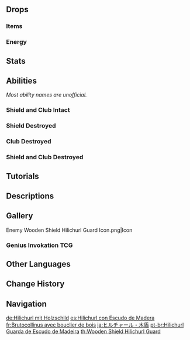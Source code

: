 {{Enemy Infobox
|image    = Enemy Wooden Shield Hilichurl Guard.png
|dmgtype  = Physical
|weakpoint = yes
|element  = Dendro
|family   = Hilichurls
|type     = Common Enemies
|group    = Hilichurl Guards
|ability1 = Shield
|ability2 = Directional Shield
}}
{{Enemy Intro}}

==Drops==
===Items===
{{Drops Table|type=Hilichurls}}

===Energy===
{{Energy Drops
|hp1   = 60
|p1    = 1
|hp2   = 0
|p2    = 1
}}

==Stats==
{{Enemy Stats|hp_ratio=1|atk_ratio=1.8|hp_type=1}}

==Abilities==
''Most ability names are unofficial.''
{{Enemy Attacks
|name_1 = Wood Shield
|desc_1 = The Wooden Shield Hilichurl Guard's shield and club are considered {{Wood}} objects, and can be burned and destroyed with {{Pyro}}. It is possible to burn only the shield and leave the club intact, and vice versa. When the shield catches fire, the Hilichurl Guard will attempt to extinguish the fire by swatting it around in a panicked state. Typically, the shield will be completely burnt before the fire can be extinguished, unless it [[Elemental Reactions|reacts]] with another element.
{{Elemental Shield Data|Wood|2}}
|file_1 = Wooden Shield Hilichurl Guard On Fire
|caption_1 = On Fire
}}

===Shield and Club Intact===
{{Enemy Attacks
|name_1 = Hit
|desc_1 = Swings its club at the player once, dealing '''100% ATK''' as {{Color|Physical DMG}}.
|file_1 = Wooden Shield Hilichurl Guard Smack
}}

===Shield Destroyed===
{{Enemy Attacks
|name_1 = Hit
|desc_1 = Swings its club at the player once, dealing '''100% ATK''' as {{Color|Physical DMG}}.
|file_1 = Hilichurl Fighter Smack

|name_2 = Jump and Hit
|desc_2 = Charges and swings its club at the player powerfully, dealing '''200% ATK''' as {{Color|Physical DMG}} and knocking the player back.
|file_2 = Hilichurl Fighter Charged Smack

|name_3 = Swing That Club
|desc_3 = Performs 3 consecutive swings at the player, dealing '''100% ATK''', '''100% ATK''', '''125% ATK''' with each swing as {{Color|Physical DMG}}.
|file_3 = Hilichurl Fighter Rapid Swings
}}

===Club Destroyed===
{{Enemy Attacks
|name_1 = Rock Throw
|desc_1 = Digs a small rock out of the ground and throws it at the player, dealing '''50% ATK''' as {{Color|Physical DMG}}.
|file_1 = Wooden Shield Hilichurl Guard Rock Throw Club Destroyed
}}

===Shield and Club Destroyed===
{{Enemy Attacks
|name_1 = Punch
|desc_1 = Approaches and swings its fist at the player, dealing '''75% ATK''' as {{Color|Physical DMG}}.
|file_1 = Hilichurl Punch

|name_2 = Rock Throw
|desc_2 = Digs a small rock out of the ground and throws it at the player, dealing '''50% ATK''' as {{Color|Physical DMG}}.
|file_2 = Hilichurl Rock Throw
}}

==Tutorials==
{{Tutorial|Wooden Shield Hilichurl Guard}}

==Descriptions==
{{Description|The primitive wandering inhabitants of Teyvat's wildernesses.<br>Hilichurl warriors who have wooden shields. These shields are not only sturdy defense tools but also treasured items within the tribe. According to many reports, hilichurls will often charge at travelers making camp to cook and will snatch their pot lids after chasing them away.|[[Archive]]}}

==Gallery==
<gallery>
Enemy Wooden Shield Hilichurl Guard Icon.png|Icon
</gallery>

===Genius Invokation TCG===
{{Genius Invokation TCG Cards by Featured Gallery}}

==Other Languages==
{{Other Languages
|en      = Wooden Shield Hilichurl Guard
|zhs     = 木盾丘丘人
|zhs_rm  = Mù Dùn Qiūqiūrén
|zht     = 木盾丘丘人
|zht_rm  = Mù Dùn Qiūqiūrén
|zh_tl   = Wood Shield Hilichurl
|ja      = ヒルチャール・木盾
|ja_rm   = Hiruchaaru - Kodate
|ja_tl   = Hilichurl - Wooden Shield
|ko      = 나무방패 츄츄
|ko_tl   = Wood-shield Hilichurl
|es      = Hilichurl con Escudo de Madera
|es_tl   = Hilichurl With Wood Shield
|fr      = Brutocollinus avec bouclier de bois
|fr_tl   = {{Lex|Hilichurl|fr}} With Wooden Shield
|ru      = Хиличурл с деревянным щитом
|ru_tl   = Hilichurl With Wooden Shield
|th      = Wooden Shield Hilichurl Guard
|vi      = Hilichurl Khiên Gỗ
|vi_tl   = Wooden Shield Hilichurl
|de      = Hilichurl mit Holzschild
|de_tl   = Hilichurl With Wooden Shield
|id      = Wooden Shield Hilichurl Guard
|pt      = Hilichurl Guarda de Escudo de Madeira
|pt_tl   = 
|tr      = Ahşap Kalkanlı Dağ Yabanisi Muhafızı
|tr_tl   = Wood-Shielded {{Lex|Hilichurl Guard|tr}}
|it      = Guardia Hilichurl con scudo di legno
|it_tl   = 
}}

==Change History==
{{Change History|1.0}}

==Navigation==
{{Enemy Navbox|type=Common}}

[[de:Hilichurl mit Holzschild]]
[[es:Hilichurl con Escudo de Madera]]
[[fr:Brutocollinus avec bouclier de bois]]
[[ja:ヒルチャール・木盾]]
[[pt-br:Hilichurl Guarda de Escudo de Madeira]]
[[th:Wooden Shield Hilichurl Guard]]